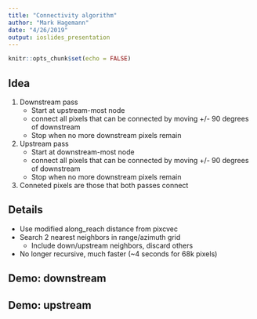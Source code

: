 ```yaml
---
title: "Connectivity algorithm"
author: "Mark Hagemann"
date: "4/26/2019"
output: ioslides_presentation
---
```


```r
knitr::opts_chunk$set(echo = FALSE)
```

## Idea

1. Downstream pass
    - Start at upstream-most node
    - connect all pixels that can be connected by moving +/- 90 degrees of downstream
    - Stop when no more downstream pixels remain
2. Upstream pass
    - Start at downstream-most node
    - connect all pixels that can be connected by moving +/- 90 degrees of downstream
    - Stop when no more downstream pixels remain
3. Conneted pixels are those that both passes connect


## Details

- Use modified along_reach distance from pixcvec
- Search 2 nearest neighbors in range/azimuth grid
    - Include down/upstream neighbors, discard others
- No longer recursive, much faster (~4 seconds for 68k pixels)

## Demo: downstream

## Demo: upstream